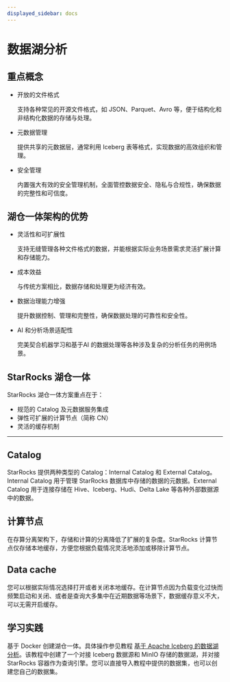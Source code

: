 ```yaml
---
displayed_sidebar: docs
---
```


# 数据湖分析

<DataLakeIntro />

## 重点概念

- 开放的文件格式

  支持各种常见的开源文件格式，如 JSON、Parquet、Avro 等，便于结构化和非结构化数据的存储与处理。

- 元数据管理

  提供共享的元数据层，通常利用 Iceberg 表等格式，实现数据的高效组织和管理。

- 安全管理

  内置强大有效的安全管理机制，全面管控数据安全、隐私与合规性，确保数据的完整性和可信度。

## 湖仓一体架构的优势

- 灵活性和可扩展性

  支持无缝管理各种文件格式的数据，并能根据实际业务场景需求灵活扩展计算和存储能力。

- 成本效益

  与传统方案相比，数据存储和处理更为经济有效。

- 数据治理能力增强

  提升数据控制、管理和完整性，确保数据处理的可靠性和安全性。

- AI 和分析场景适配性

  完美契合机器学习和基于AI 的数据处理等各种涉及复杂的分析任务的用例场景。

## StarRocks 湖仓一体

StarRocks 湖仓一体方案重点在于：

- 规范的 Catalog 及元数据服务集成
- 弹性可扩展的计算节点（简称 CN）
- 灵活的缓存机制

---

## Catalog

StarRocks 提供两种类型的 Catalog：Internal Catalog 和 External Catalog。Internal Catalog 用于管理 StarRocks 数据库中存储的数据的元数据。External Catalog 用于连接存储在 Hive、Iceberg、Hudi、Delta Lake 等各种外部数据源中的数据。

## 计算节点

在存算分离架构下，存储和计算的分离降低了扩展的复杂度。StarRocks 计算节点仅存储本地缓存，方便您根据负载情况灵活地添加或移除计算节点。

## Data cache

您可以根据实际情况选择打开或者关闭本地缓存。在计算节点因为负载变化过快而频繁启动和关闭、或者是查询大多集中在近期数据等场景下，数据缓存意义不大，可以无需开启缓存。

## 学习实践

基于 Docker 创建湖仓一体。具体操作参见教程 [基于 Apache Iceberg 的数据湖分析](../quick_start/iceberg.md)。该教程中创建了一个对接 Iceberg 数据源和 MinIO 存储的数据湖，并对接 StarRocks 容器作为查询引擎。您可以直接导入教程中提供的数据集，也可以创建您自己的数据集。

